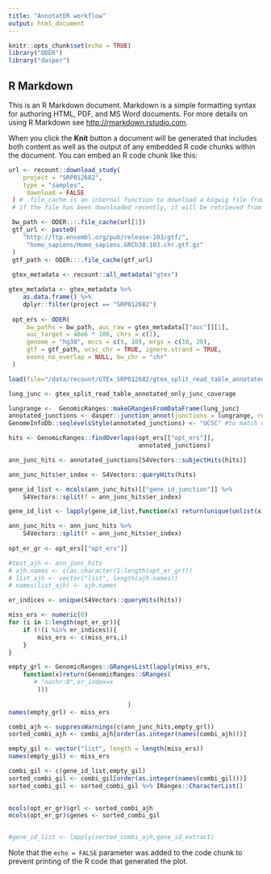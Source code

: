 ```yaml
---
title: "AnnotatER workflow"
output: html_document
---
```


```r
knitr::opts_chunk$set(echo = TRUE)
library("ODER")
library("dasper")
```

## R Markdown

This is an R Markdown document. Markdown is a simple formatting syntax for authoring HTML, PDF, and MS Word documents. For more details on using R Markdown see <http://rmarkdown.rstudio.com>.

When you click the **Knit** button a document will be generated that includes both content as well as the output of any embedded R code chunks within the document. You can embed an R code chunk like this:

```r
url <- recount::download_study(
    project = "SRP012682",
    type = "samples",
     download = FALSE
 ) # .file_cache is an internal function to download a bigwig file from a link
 # if the file has been downloaded recently, it will be retrieved from a cache

 bw_path <- ODER:::.file_cache(url[1])
 gtf_url <- paste0(
    "http://ftp.ensembl.org/pub/release-103/gtf/",
     "homo_sapiens/Homo_sapiens.GRCh38.103.chr.gtf.gz"
 )
 gtf_path <- ODER:::.file_cache(gtf_url)
 
 gtex_metadata <- recount::all_metadata("gtex")

gtex_metadata <- gtex_metadata %>%
    as.data.frame() %>%
    dplyr::filter(project == "SRP012682")
 
 opt_ers <- ODER(
     bw_paths = bw_path, auc_raw = gtex_metadata[["auc"]][1],
     auc_target = 40e6 * 100, chrs = c(1),
     genome = "hg38", mccs = c(5, 10), mrgs = c(10, 20),
     gtf = gtf_path, ucsc_chr = TRUE, ignore.strand = TRUE,
     exons_no_overlap = NULL, bw_chr = "chr"
 )
```


```r
load(file="/data/recount/GTEx_SRP012682/gtex_split_read_table_annotated_rda/lung_split_read_table_annotated.rda")

lung_junc <- gtex_split_read_table_annotated_only_junc_coverage

lungrange <-  GenomicRanges::makeGRangesFromDataFrame(lung_junc)
annotated_junctions <- dasper::junction_annot(junctions = lungrange, ref = gtf_path)
GenomeInfoDb::seqlevelsStyle(annotated_junctions) <- "UCSC" #to match opt_ers
```


```r

hits <- GenomicRanges::findOverlaps(opt_ers[["opt_ers"]],
                                    annotated_junctions)

ann_junc_hits <- annotated_junctions[S4Vectors::subjectHits(hits)]

ann_junc_hits$er_index <- S4Vectors::queryHits(hits)

gene_id_list <- mcols(ann_junc_hits)[["gene_id_junction"]] %>% 
    S4Vectors::split(f = ann_junc_hits$er_index)

gene_id_list <- lapply(gene_id_list,function(x) return(unique(unlist(x))))

ann_junc_hits <- ann_junc_hits %>%
    S4Vectors::split(f = ann_junc_hits$er_index)
    
opt_er_gr <- opt_ers[["opt_ers"]]


```


```r
#test_ajh <- ann_junc_hits
# ajh.names <- c(as.character(1:length(opt_er_gr)))
# list_ajh <- vector("list", length(ajh.names))
# names(list_ajh) <- ajh.names

er_indices <- unique(S4Vectors::queryHits(hits))

miss_ers <- numeric(0)
for (i in 1:length(opt_er_gr)){
    if (!(i %in% er_indices)){
        miss_ers <- c(miss_ers,i)
    }
}

empty_grl <- GenomicRanges::GRangesList(lapply(miss_ers,
    function(x)return(GenomicRanges::GRanges(
       # "nochr:0",er_index=x
        )))
             
                                 )
names(empty_grl) <- miss_ers

combi_ajh <- suppressWarnings(c(ann_junc_hits,empty_grl))
sorted_combi_ajh <- combi_ajh[order(as.integer(names(combi_ajh)))]

empty_gil <- vector("list", length = length(miss_ers))
names(empty_gil) <- miss_ers

combi_gil <- c(gene_id_list,empty_gil)
sorted_combi_gil <- combi_gil[order(as.integer(names(combi_gil)))]
sorted_combi_gil <- sorted_combi_gil %>% IRanges::CharacterList()
 

mcols(opt_er_gr)$grl <- sorted_combi_ajh
mcols(opt_er_gr)$genes <- sorted_combi_gil


#gene_id_list <- lapply(sorted_combi_ajh,gene_id_extract)
```
Note that the `echo = FALSE` parameter was added to the code chunk to prevent printing of the R code that generated the plot.
